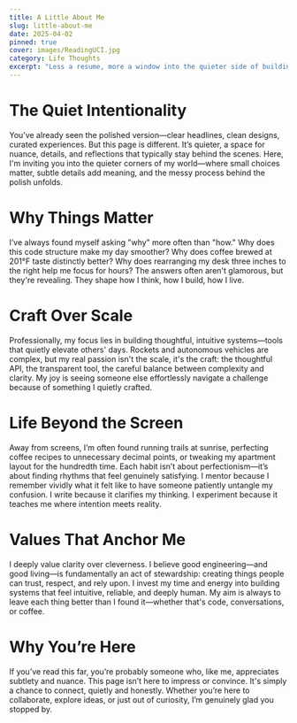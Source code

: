 ```yaml
---
title: A Little About Me
slug: little-about-me
date: 2025-04-02
pinned: true
cover: images/ReadingUCI.jpg
category: Life Thoughts
excerpt: "Less a resume, more a window into the quieter side of building, where care, curiosity, and small details shape more than just code."
---
```


# The Quiet Intentionality

You’ve already seen the polished version—clear headlines, clean designs, curated experiences. But this page is different. It’s quieter, a space for nuance, details, and reflections that typically stay behind the scenes. Here, I'm inviting you into the quieter corners of my world—where small choices matter, subtle details add meaning, and the messy process behind the polish unfolds.

# Why Things Matter

I’ve always found myself asking "why" more often than "how." Why does this code structure make my day smoother? Why does coffee brewed at 201°F taste distinctly better? Why does rearranging my desk three inches to the right help me focus for hours? The answers often aren't glamorous, but they're revealing. They shape how I think, how I build, how I live.

# Craft Over Scale

Professionally, my focus lies in building thoughtful, intuitive systems—tools that quietly elevate others' days. Rockets and autonomous vehicles are complex, but my real passion isn't the scale, it's the craft: the thoughtful API, the transparent tool, the careful balance between complexity and clarity. My joy is seeing someone else effortlessly navigate a challenge because of something I quietly crafted.

# Life Beyond the Screen

Away from screens, I’m often found running trails at sunrise, perfecting coffee recipes to unnecessary decimal points, or tweaking my apartment layout for the hundredth time. Each habit isn’t about perfectionism—it’s about finding rhythms that feel genuinely satisfying. I mentor because I remember vividly what it felt like to have someone patiently untangle my confusion. I write because it clarifies my thinking. I experiment because it teaches me where intention meets reality.

# Values That Anchor Me

I deeply value clarity over cleverness. I believe good engineering—and good living—is fundamentally an act of stewardship: creating things people can trust, respect, and rely upon. I invest my time and energy into building systems that feel intuitive, reliable, and deeply human. My aim is always to leave each thing better than I found it—whether that's code, conversations, or coffee.

# Why You’re Here

If you’ve read this far, you’re probably someone who, like me, appreciates subtlety and nuance. This page isn’t here to impress or convince. It's simply a chance to connect, quietly and honestly. Whether you’re here to collaborate, explore ideas, or just out of curiosity, I’m genuinely glad you stopped by.
